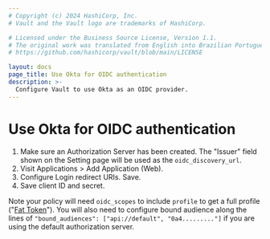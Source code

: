 ```yaml
---
# Copyright (c) 2024 HashiCorp, Inc.
# Vault and the Vault logo are trademarks of HashiCorp.

# Licensed under the Business Source License, Version 1.1.
# The original work was translated from English into Brazilian Portuguese.
# https://github.com/hashicorp/vault/blob/main/LICENSE

layout: docs
page_title: Use Okta for OIDC authentication
description: >-
  Configure Vault to use Okta as an OIDC provider.
---
```


# Use Okta for OIDC authentication


1. Make sure an Authorization Server has been created. The "Issuer" field shown on the Setting page
   will be used as the `oidc_discovery_url`.
1. Visit Applications > Add Application (Web).
1. Configure Login redirect URIs. Save.
1. Save client ID and secret.

Note your policy will need `oidc_scopes` to include `profile` to get a full profile
("[Fat Token](https://support.okta.com/help/s/article/Okta-Groups-or-Attribute-Missing-from-Id-Token)").
You will also need to configure bound audience along the lines of
`"bound_audiences": ["api://default", "0a4........."]` if you are using the default
authorization server.
